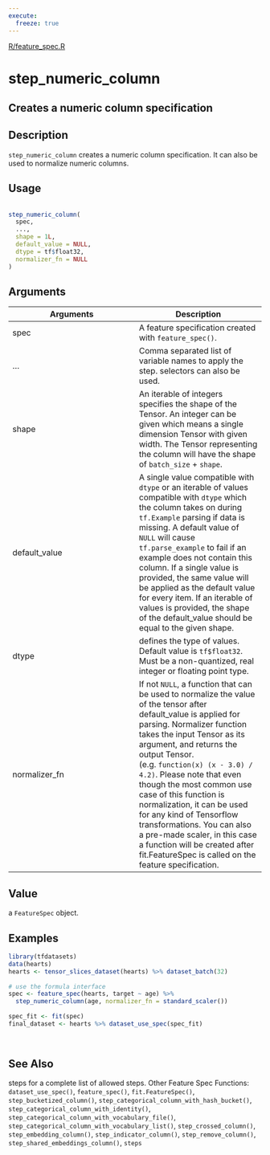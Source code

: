 ```yaml
---
execute:
  freeze: true
---
```


[R/feature_spec.R](https://github.com/rstudio/tfdatasets//blob/main/R/feature_spec.R#L1147) 

# step_numeric_column

## Creates a numeric column specification

## Description
 `step_numeric_column` creates a numeric column specification. It can also be used to normalize numeric columns. 


## Usage
```r
 
step_numeric_column( 
  spec, 
  ..., 
  shape = 1L, 
  default_value = NULL, 
  dtype = tf$float32, 
  normalizer_fn = NULL 
) 
```

## Arguments
|Arguments|Description|
|---|---|
| spec | A feature specification created with `feature_spec()`. |
| ... | Comma separated list of variable names to apply the step. selectors can also be used. |
| shape | An iterable of integers specifies the shape of the Tensor. An integer can be given which means a single dimension Tensor with given width. The Tensor representing the column will have the shape of `batch_size` + `shape`. |
| default_value | A single value compatible with `dtype` or an iterable of values compatible with `dtype` which the column takes on during `tf.Example` parsing if data is missing. A default value of `NULL` will cause `tf.parse_example` to fail if an example does not contain this column. If a single value is provided, the same value will be applied as the default value for every item. If an iterable of values is provided, the shape of the default_value should be equal to the given shape. |
| dtype | defines the type of values. Default value is `tf$float32`. Must be a non-quantized, real integer or floating point type. |
| normalizer_fn | If not `NULL`, a function that can be used to normalize the value of the tensor after default_value is applied for parsing. Normalizer function takes the input Tensor as its argument, and returns the output Tensor. (e.g. `function(x) (x - 3.0) / 4.2)`. Please note that even though the most common use case of this function is normalization, it can be used for any kind of Tensorflow transformations. You can also a pre-made scaler, in this case a function will be created after fit.FeatureSpec is called on the feature specification. |



## Value
 a `FeatureSpec` object. 


## Examples
```r
 
library(tfdatasets) 
data(hearts) 
hearts <- tensor_slices_dataset(hearts) %>% dataset_batch(32) 
 
# use the formula interface 
spec <- feature_spec(hearts, target ~ age) %>% 
  step_numeric_column(age, normalizer_fn = standard_scaler()) 
 
spec_fit <- fit(spec) 
final_dataset <- hearts %>% dataset_use_spec(spec_fit) 
 
 
```

## See Also
 steps for a complete list of allowed steps.  Other Feature Spec Functions:  `dataset_use_spec()`, `feature_spec()`, `fit.FeatureSpec()`, `step_bucketized_column()`, `step_categorical_column_with_hash_bucket()`, `step_categorical_column_with_identity()`, `step_categorical_column_with_vocabulary_file()`, `step_categorical_column_with_vocabulary_list()`, `step_crossed_column()`, `step_embedding_column()`, `step_indicator_column()`, `step_remove_column()`, `step_shared_embeddings_column()`, `steps` 

